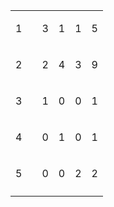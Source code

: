 {| {{RankedMedalTable|class=wikitable sortable}}
|-bgcolor=ccccff
| 1 ||align=left| {{CHN}} || 3 || 1 || 1 || 5
|-
| 2 ||align=left| {{KOR}} || 2 || 4 || 3 || 9
|-
| 3 ||align=left| {{PRK}} || 1 || 0 || 0 || 1
|-
| 4 ||align=left| {{TPE}} || 0 || 1 || 0 || 1
|-
| 5 ||align=left| {{JPN}} || 0 || 0 || 2 || 2
|-
|}